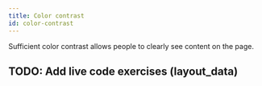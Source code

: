 ```yaml
---
title: Color contrast
id: color-contrast
---
```


Sufficient color contrast allows people to clearly see content on the page.

## TODO: Add live code exercises (layout_data)
